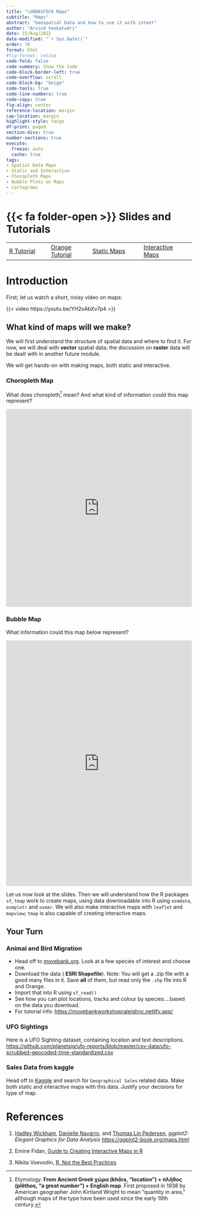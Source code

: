 ```yaml
---
title: "\U0001F5FA Maps"
subtitle: "Maps"
abstract: "Geospatial Data and how to use it with intent"
author: "Arvind Venkatadri"
date: 15/Aug/2022
date-modified: "`r Sys.Date()`"
order: 70
format: html
#fig-format: retina
code-fold: false
code-summary: Show the Code
code-block-border-left: true
code-overflow: scroll
code-block-bg: "beige"
code-tools: true
code-line-numbers: true
code-copy: true
fig-align: center
reference-location: margin
cap-location: margin
highlight-style: tango
df-print: paged
section-divs: true
number-sections: true
execute: 
  freeze: auto
  cache: true
tags:
- Spatial Data Maps
- Static and Interactive
- Choropleth Maps
- Bubble Plots on Maps
- Cartograms
---
```


# {{< fa folder-open >}} Slides and Tutorials

|                                                                                                                              |                                                                                                                          |                                                                                                                                                         |                                                                                                                                                        |
|------------------------------------------------------------------------------------------------------------------------------|--------------------------------------------------------------------------------------------------------------------------|---------------------------------------------------------------------------------------------------------------------------------------------------------|--------------------------------------------------------------------------------------------------------------------------------------------------------|
| <a href="https://r-for-artists.netlify.app/slides/06-spatial/06-Spatial-Data-in-R.html"><i class="fa-solid                   
                   fa-file-powerpoint"></i> R Tutorial</a>                                                                     | <a href="./files/distributions.ows"> <iconify-icon icon="fluent-emoji:orange-circle"></iconify-icon> Orange Tutorial</a> | <a href="https://r-for-artists.netlify.app/slides/06-spatial/06-Spatial-Data-in-R.html"><i class="fa-solid                fa-map"></i> Static Maps</a>  | <a href="https://r-for-artists.netlify.app/labs/06-spatial/PlayingwithLeaflet.html"> <i class="fa-solid fa-map-location-dot"></i> Interactive Maps</a> |

# Introduction

First; let us watch a short, noisy video on maps:

{{< video https://youtu.be/YH2sAbXv7p4 >}}

## What kind of maps will we make?

We will first understand the structure of spatial data and where to find
it. For now, we will deal with **vector** spatial data; the discussion
on **raster** data will be dealt with in another future module.

We will get hands-on with making maps, both static and interactive.

### Choropleth Map

What does choropleth[^1] mean? And what kind of information could this
map represent?

<iframe width="100%" height="536" frameborder="0" src="https://observablehq.com/embed/2930afc559123cab?cells=chart">

</iframe>

### Bubble Map

What information could this map below represent?

<iframe width="100%" height="665" frameborder="0" src="https://observablehq.com/embed/9e3c148cb813bfbc?cells=chart">

</iframe>

Let us now look at the slides. Then we will understand how the R
packages `sf`, `tmap` work to create maps, using data downloadable into
R using `osmdata`, `osmplotr` and `osmar`. We will also make interactive
maps with `leaflet` and `mapview`; `tmap` is also capable of creating
interactive maps.

## Your Turn

### Animal and Bird Migration

-   Head off to
    [movebank.org](https://www.movebank.org/cms/movebank-main). Look at
    a few species of interest and choose one.
-   Download the data ( **ESRI Shapefile**). Note: You will get a .zip
    file with a good many files in it. Save **all** of them, but read
    only the `.shp` file into R and Orange.
-   Import that into R using `sf_read()`
-   See how you can plot locations, tracks and colour by
    species....based on the data you download.
-   For tutorial info: <https://movebankworkshopraleighnc.netlify.app/>

### UFO Sightings

Here is a UFO Sighting dataset, containing location and text
descriptions.
<https://github.com/planetsig/ufo-reports/blob/master/csv-data/ufo-scrubbed-geocoded-time-standardized.csv>

### Sales Data from kaggle

Head off to [Kaggle](https://www.kaggle.com/) and search for
`Geographical Sales` related data. Make both static and interactive maps
with this data. Justify your decisions for type of map.

# References

1.  [Hadley Wickham](http://hadley.nz/), [Danielle
    Navarro](https://djnavarro.net/), and [Thomas Lin
    Pedersen](https://www.data-imaginist.com/), *ggplot2: Elegant
    Graphics for Data Analysis* <https://ggplot2-book.org/maps.html>

2.  Emine Fidan, [Guide to Creating Interactive Maps in
    R](https://bookdown.org/eneminef/DRR_Bookdown/)

3.  Nikita Voevodin, [R, Not the Best
    Practices](https://bookdown.org/voevodin_nv/R_Not_the_Best_Practices/maps.html)

[^1]: Etymology. **From Ancient Greek χώρα (khṓra, "location") + πλῆθος
    (plêthos, "a great number") + English map**. First proposed in 1938
    by American geographer John Kirtland Wright to mean "quantity in
    area," although maps of the type have been used since the early 19th
    century.
